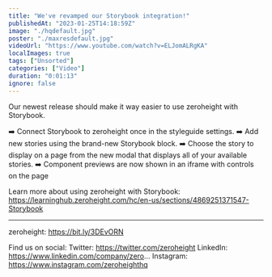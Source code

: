 ```yaml
---
title: "We've revamped our Storybook integration!"
publishedAt: "2023-01-25T14:18:59Z"
image: "./hqdefault.jpg"
poster: "./maxresdefault.jpg"
videoUrl: "https://www.youtube.com/watch?v=ELJomALRgKA"
localImages: true
tags: ["Unsorted"]
categories: ["Video"]
duration: "0:01:13"
ignore: false
---
```


Our newest release should make it way easier to use zeroheight with Storybook.

➡️ Connect Storybook to zeroheight once in the styleguide settings.
➡️ Add new stories using the brand-new Storybook block.
➡️ Choose the story to display on a page from the new modal that displays all of your available stories.
➡️ Component previews are now shown in an iframe with controls on the page

Learn more about using zeroheight with Storybook: https://learninghub.zeroheight.com/hc/en-us/sections/4869251371547-Storybook

---

zeroheight: https://bit.ly/3DEvORN

Find us on social:
Twitter: https://twitter.com/zeroheight
LinkedIn: https://www.linkedin.com/company/zero...
Instagram: https://www.instagram.com/zeroheighthq
